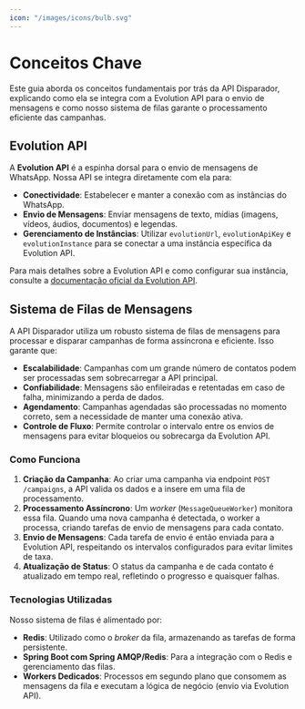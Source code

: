 ```yaml
---
icon: "/images/icons/bulb.svg"
--- 
```


# Conceitos Chave

Este guia aborda os conceitos fundamentais por trás da API Disparador, explicando como ela se integra com a Evolution API para o envio de mensagens e como nosso sistema de filas garante o processamento eficiente das campanhas.

## Evolution API

A **Evolution API** é a espinha dorsal para o envio de mensagens de WhatsApp. Nossa API se integra diretamente com ela para:

*   **Conectividade**: Estabelecer e manter a conexão com as instâncias do WhatsApp.
*   **Envio de Mensagens**: Enviar mensagens de texto, mídias (imagens, vídeos, áudios, documentos) e legendas.
*   **Gerenciamento de Instâncias**: Utilizar `evolutionUrl`, `evolutionApiKey` e `evolutionInstance` para se conectar a uma instância específica da Evolution API.

Para mais detalhes sobre a Evolution API e como configurar sua instância, consulte a [documentação oficial da Evolution API](https://docs.evolution-api.com/).

## Sistema de Filas de Mensagens

A API Disparador utiliza um robusto sistema de filas de mensagens para processar e disparar campanhas de forma assíncrona e eficiente. Isso garante que:

*   **Escalabilidade**: Campanhas com um grande número de contatos podem ser processadas sem sobrecarregar a API principal.
*   **Confiabilidade**: Mensagens são enfileiradas e retentadas em caso de falha, minimizando a perda de dados.
*   **Agendamento**: Campanhas agendadas são processadas no momento correto, sem a necessidade de manter uma conexão ativa.
*   **Controle de Fluxo**: Permite controlar o intervalo entre os envios de mensagens para evitar bloqueios ou sobrecarga da Evolution API.

### Como Funciona

1.  **Criação da Campanha**: Ao criar uma campanha via endpoint `POST /campaigns`, a API valida os dados e a insere em uma fila de processamento.
2.  **Processamento Assíncrono**: Um *worker* (`MessageQueueWorker`) monitora essa fila. Quando uma nova campanha é detectada, o worker a processa, criando tarefas de envio de mensagens para cada contato.
3.  **Envio de Mensagens**: Cada tarefa de envio é então enviada para a Evolution API, respeitando os intervalos configurados para evitar limites de taxa.
4.  **Atualização de Status**: O status da campanha e de cada contato é atualizado em tempo real, refletindo o progresso e quaisquer falhas.

### Tecnologias Utilizadas

Nosso sistema de filas é alimentado por:

*   **Redis**: Utilizado como o *broker* da fila, armazenando as tarefas de forma persistente.
*   **Spring Boot com Spring AMQP/Redis**: Para a integração com o Redis e gerenciamento das filas.
*   **Workers Dedicados**: Processos em segundo plano que consomem as mensagens da fila e executam a lógica de negócio (envio via Evolution API). 